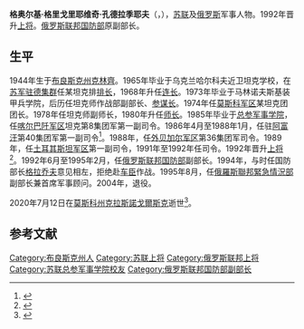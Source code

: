 {{同名人物|孔德拉季耶夫|孔德拉季耶夫}}
{{Infobox military person
|name          = 格奥尔基·孔德拉季耶夫
|image         = 
|caption       = 
|birth_date    = 1944年11月17日
|birth_place   = {{URS}}[[布良斯克州|布良斯克州]][[克林齊|克林齊]]
|death_date    = {{Dda|2020|7|12|1944|11|17}}
|death_place   = {{RUS}}[[莫斯科州|莫斯科州]][[紅山_(莫斯科州)|克拉斯諾戈爾斯克]]
|allegiance    = {{URS}}{{to}}{{RUS}}
|branch        = [[蘇聯陸軍|陸軍]]
|unit          =
|serviceyears  =1965年－2004年
|rank          =[[上将|上将]]
|commands      =第36集团军<br/>土耳其斯坦军区
|battles       =[[苏联－阿富汗战争|苏联－阿富汗战争]]
|signature     =
|awards        ={{{!}} style="background: transparent"
{{!}} {{红旗勋章}} {{!!}} {{红旗勋章}} {{!!}} {{红星勋章}} {{!!}} {{红星勋章}}
{{!}}-
{{!}} {{二级在苏联武装力量中为祖国服务勋章}} {{!!}} {{三级在苏联武装力量中为祖国服务勋章}}
{{!}}}
}}

'''格奥尔基·格里戈里耶维奇·孔德拉季耶夫'''（{{lang-ru|Георгий Григорьевич Кондратьев}}，{{bd|1944年|11月17日|2020年|7月12日|catIdx=Kondratiev}}），[[苏联|苏联]]及[[俄罗斯|俄罗斯]]军事人物。1992年晋升[[上将|上将]]。[[俄罗斯联邦国防部|俄罗斯联邦国防部]]原副部长。
==生平==
1944年生于[[布良斯克州|布良斯克州]][[克林齊|克林齊]]。1965年毕业于乌克兰哈尔科夫近卫坦克学校，在[[苏军驻德集群|苏军驻德集群]]任某坦克排[[排长|排长]]，1968年升任[[连长|连长]]。1973年毕业于马林诺夫斯基装甲兵学院，后历任坦克师作战部副部长、[[参谋长|参谋长]]。1974年任[[莫斯科军区|莫斯科军区]]某坦克团团长。1978年任坦克师副师长，1980年升任[[师长|师长]]。1985年毕业于[[苏联总参谋部军事学院|总参军事学院]]，任[[喀尔巴阡军区|喀尔巴阡军区]]坦克第8集团军第一副司令。1986年4月至1988年1月，任驻[[阿富汗|阿富汗]]第40集团军第一副司令<ref>{{cite book |author=Михаил Жирохов |title=Пограничная авиация в Афганской войне |publisher=ЛитРес |isbn=9785457929814 |date=2019 |page=80 |url=https://books.google.com/books?id=NjkFCwAAQBAJ&pg=PT80& |language=ru |access-date=2020-07-15 |archive-date=2020-07-22 |archive-url=https://web.archive.org/web/20200722231008/https://books.google.com/books?id=NjkFCwAAQBAJ&pg=PT80& |dead-url=no }}</ref>。1988年，任[[外贝加尔军区|外贝加尔军区]]第36集团军司令。1989年，任[[土耳其斯坦军区|土耳其斯坦军区]]第一副司令，1991年至1992年任司令。1992年晋升[[上将|上将]]<ref>{{cite book |title=XX век: высший генералитет в годы потрясений |date=2005 |publisher=ОЛМА Медиа Групп |isbn=9785224049509 |url=https://books.google.com/books?id=5xDCu8jpzuAC&pg=PA855& |language=ru |access-date=2020-07-15 |archive-date=2020-07-22 |archive-url=https://web.archive.org/web/20200722231009/https://books.google.com/books?id=5xDCu8jpzuAC&pg=PA855& |dead-url=no }}</ref>。1992年6月至1995年2月，任[[俄罗斯联邦国防部|俄罗斯联邦国防部]]副部长。1994年，与时任国防部长[[帕维尔·谢尔盖耶维奇·格拉乔夫|格拉乔夫]]意见相左，拒绝赴[[车臣|车臣]]作战。1995年8月，任[[俄羅斯聯邦緊急情況部|俄羅斯聯邦緊急情況部]]副部长兼首席军事顾问。2004年，退役。

2020年7月12日在[[莫斯科州|莫斯科州]][[紅山_(莫斯科州)|克拉斯諾戈爾斯克]]逝世<ref>{{cite web |title=Умер известный брянский военачальник Георгий Кондратьев |url=https://bryansktoday.ru/article/133069 |language=ru |date=2020-07-13 |access-date=2020-07-15 |archive-date=2020-07-14 |archive-url=https://web.archive.org/web/20200714020300/https://bryansktoday.ru/article/133069 |dead-url=no }}</ref>。
==参考文献==
{{reflist}}

{{portal bar|苏联|俄罗斯|军事|人物|冷战}}
{{DEFAULTSORT:Kondratiev, Georgy}}
[[Category:布良斯克州人|Category:布良斯克州人]]
[[Category:苏联上将|Category:苏联上将]]
[[Category:俄罗斯联邦上将|Category:俄罗斯联邦上将]]
[[Category:苏联总参军事学院校友|Category:苏联总参军事学院校友]]
[[Category:俄罗斯联邦国防部副部长|Category:俄罗斯联邦国防部副部长]]